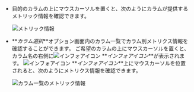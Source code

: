 -   目的のカラムの上にマウスカーソルを置くと、次のようにカラムが提供するメトリック情報を確認できます。 

    ![メトリック情報](/img/k8s-resource-node-list-metric-info.png)

-   **_カラム選択_**オプション画面内のカラム一覧でカラム別メトリクス情報を確認することができます。 ご希望のカラムの上にマウスカーソルを置くと、カラム名の右側に![インフォアイコン](/img/ico-info.svg) **_インフォアイコン_**が表示されます。 ![インフォアイコン](/img/ico-info.svg) **_インフォアイコン_**上にマウスカーソルを位置されると、次のようにメトリクス情報を確認できます。 

    ![カラム一覧のメトリック情報](/img/k8s-resource-node-list-metric-info-cl.png)
